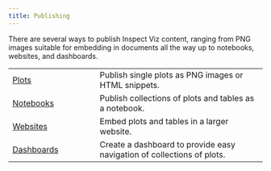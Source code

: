 ```yaml
---
title: Publishing
---
```


There are several ways to publish Inspect Viz content, ranging from PNG images suitable for embedding in documents all the way up to notebooks, websites, and dashboards.

|  |  |
|-------------------------|-----------------------------------------------|
| [Plots](publishing-plots.qmd) | Publish single plots as PNG images or HTML snippets. |
| [Notebooks](publishing-notebooks.qmd) | Publish collections of plots and tables as a notebook. |
| [Websites](publishing-websites.qmd) | Embed plots and tables in a larger website. |
| [Dashboards](publishing-dashboards.qmd) | Create a dashboard to provide easy navigation of collections of plots. |